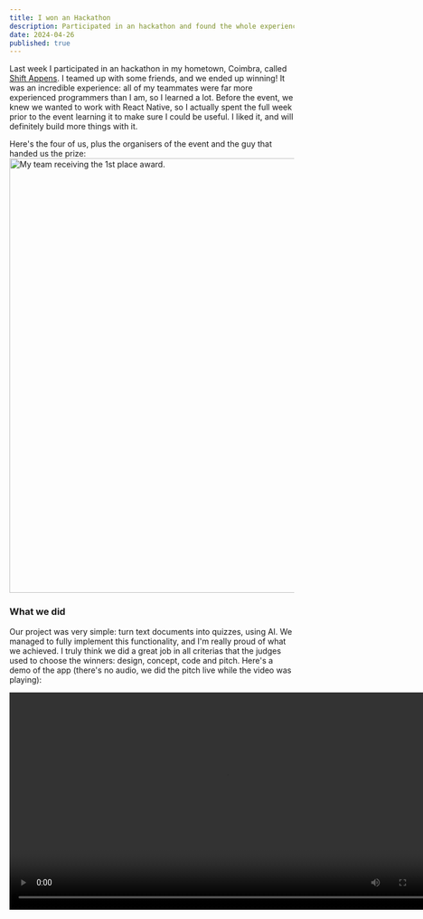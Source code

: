 ```yaml
---
title: I won an Hackathon
description: Participated in an hackathon and found the whole experience very interesting!
date: 2024-04-26
published: true
---
```


Last week I participated in an hackathon in my hometown, Coimbra, called <a className="link" href="https://www.instagram.com/shiftappens/" target="_blank">Shift Appens</a>. I teamed up with some friends, and we ended up winning! It was an incredible experience: all of my teammates were far more experienced programmers than I am, so I learned a lot.
Before the event, we knew we wanted to work with React Native, so I actually spent the full week prior to the event learning it to make sure I could be useful. I liked it, and will definitely build more things with it.

Here's the four of us, plus the organisers of the event and the guy that handed us the prize:
<img src="/assets/shift1.jpg" width="768" alt="My team receiving the 1st place award." />


### What we did

Our project was very simple: turn text documents into quizzes, using AI. We managed to fully implement this functionality, and I'm really proud of what we achieved. I truly think we did a great job in all criterias that the judges used to choose the winners: design, concept, code and pitch.
Here's a demo of the app (there's no audio, we did the pitch live while the video was playing):

<div className="flex justify-center">
    <video width="768" controls>
        <source src="/assets/lanny.mp4" type="video/mp4" />
Your browser does not support the video tag.
    </video>
</div>
